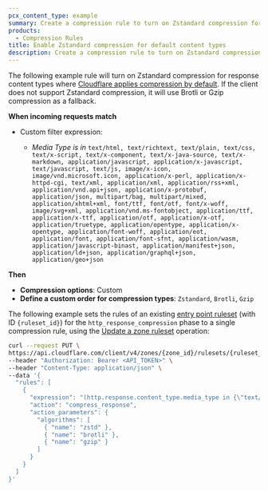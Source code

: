 ```yaml
---
pcx_content_type: example
summary: Create a compression rule to turn on Zstandard compression for response content types where Cloudflare applies compression by default.
products:
  - Compression Rules
title: Enable Zstandard compression for default content types
description: Create a compression rule to turn on Zstandard compression for response content types where Cloudflare applies compression by default.
---
```



<Tabs syncKey="dashPlusAPI"> <TabItem label="Dashboard">

The following example rule will turn on Zstandard compression for response content types where [Cloudflare applies compression by default](/speed/optimization/content/compression/). If the client does not support Zstandard compression, it will use Brotli or Gzip compression as a fallback.

<Example>

**When incoming requests match**

- Custom filter expression:

  - _Media Type_ _is in_ `text/html, text/richtext, text/plain, text/css, text/x-script, text/x-component, text/x-java-source, text/x-markdown, application/javascript, application/x-javascript, text/javascript, text/js, image/x-icon, image/vnd.microsoft.icon, application/x-perl, application/x-httpd-cgi, text/xml, application/xml, application/rss+xml, application/vnd.api+json, application/x-protobuf, application/json, multipart/bag, multipart/mixed, application/xhtml+xml, font/ttf, font/otf, font/x-woff, image/svg+xml, application/vnd.ms-fontobject, application/ttf, application/x-ttf, application/otf, application/x-otf, application/truetype, application/opentype, application/x-opentype, application/font-woff, application/eot, application/font, application/font-sfnt, application/wasm, application/javascript-binast, application/manifest+json, application/ld+json, application/graphql+json, application/geo+json`

**Then**

- **Compression options**: Custom
- **Define a custom order for compression types**: `Zstandard`, `Brotli`, `Gzip`

</Example>

</TabItem> <TabItem label="API">

The following example sets the rules of an existing [entry point ruleset](/ruleset-engine/about/rulesets/#entry-point-ruleset) (with ID `{ruleset_id}`) for the `http_response_compression` phase to a single compression rule, using the [Update a zone ruleset](/api/resources/rulesets/methods/update/) operation:

```bash wrap
curl --request PUT \
https://api.cloudflare.com/client/v4/zones/{zone_id}/rulesets/{ruleset_id} \
--header "Authorization: Bearer <API_TOKEN>" \
--header "Content-Type: application/json" \
--data '{
  "rules": [
    {
      "expression": "(http.response.content_type.media_type in {\"text/html\" \"text/richtext\" \"text/plain\" \"text/css\" \"text/x-script\" \"text/x-component\" \"text/x-java-source\" \"text/x-markdown\" \"application/javascript\" \"application/x-javascript\" \"text/javascript\" \"text/js\" \"image/x-icon\" \"image/vnd.microsoft.icon\" \"application/x-perl\" \"application/x-httpd-cgi\" \"text/xml\" \"application/xml\" \"application/rss+xml\" \"application/vnd.api+json\" \"application/x-protobuf\" \"application/json\" \"multipart/bag\" \"multipart/mixed\" \"application/xhtml+xml\" \"font/ttf\" \"font/otf\" \"font/x-woff\" \"image/svg+xml\" \"application/vnd.ms-fontobject\" \"application/ttf\" \"application/x-ttf\" \"application/otf\" \"application/x-otf\" \"application/truetype\" \"application/opentype\" \"application/x-opentype\" \"application/font-woff\" \"application/eot\" \"application/font\" \"application/font-sfnt\" \"application/wasm\" \"application/javascript-binast\" \"application/manifest+json\" \"application/ld+json\" \"application/graphql+json\" \"application/geo+json\"})",
      "action": "compress_response",
      "action_parameters": {
        "algorithms": [
          { "name": "zstd" },
          { "name": "brotli" },
          { "name": "gzip" }
        ]
      }
    }
  ]
}'
```

</TabItem> </Tabs>
